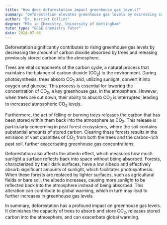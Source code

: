 ```yaml
---
title: "How does deforestation impact greenhouse gas levels?"
summary: "Deforestation elevates greenhouse gas levels by decreasing carbon dioxide absorption from trees and releasing stored carbon, contributing to climate change."
author: "Dr. Harriet Collins"
degree: "MSc in Chemistry, University of Nottingham"
tutor_type: "GCSE Chemistry Tutor"
date: 2024-07-06
---
```


Deforestation significantly contributes to rising greenhouse gas levels by decreasing the amount of carbon dioxide absorbed by trees and releasing previously stored carbon into the atmosphere.

Trees are vital components of the carbon cycle, a natural process that maintains the balance of carbon dioxide (CO$_2$) in the environment. During photosynthesis, trees absorb CO$_2$ and, utilizing sunlight, convert it into oxygen and glucose. This process is essential for lowering the concentration of CO$_2$, a key greenhouse gas, in the atmosphere. However, when trees are cut down, their ability to absorb CO$_2$ is interrupted, leading to increased atmospheric CO$_2$ levels.

Furthermore, the act of felling or burning trees releases the carbon that has been stored within them back into the atmosphere as CO$_2$. This release is particularly concerning in peat forest ecosystems, where the soil contains substantial amounts of stored carbon. Clearing these forests results in the emission of vast quantities of CO$_2$ from both the trees and the carbon-rich peat soil, further exacerbating greenhouse gas concentrations.

Deforestation also affects the albedo effect, which measures how much sunlight a surface reflects back into space without being absorbed. Forests, characterized by their dark surfaces, have a low albedo and effectively absorb significant amounts of sunlight, which facilitates photosynthesis. When these forests are replaced by lighter surfaces, such as agricultural fields or bare soil, the albedo increases, causing more sunlight to be reflected back into the atmosphere instead of being absorbed. This alteration can contribute to global warming, which in turn may lead to further increases in greenhouse gas levels.

In summary, deforestation has a profound impact on greenhouse gas levels. It diminishes the capacity of trees to absorb and store CO$_2$, releases stored carbon into the atmosphere, and can exacerbate global warming.
    